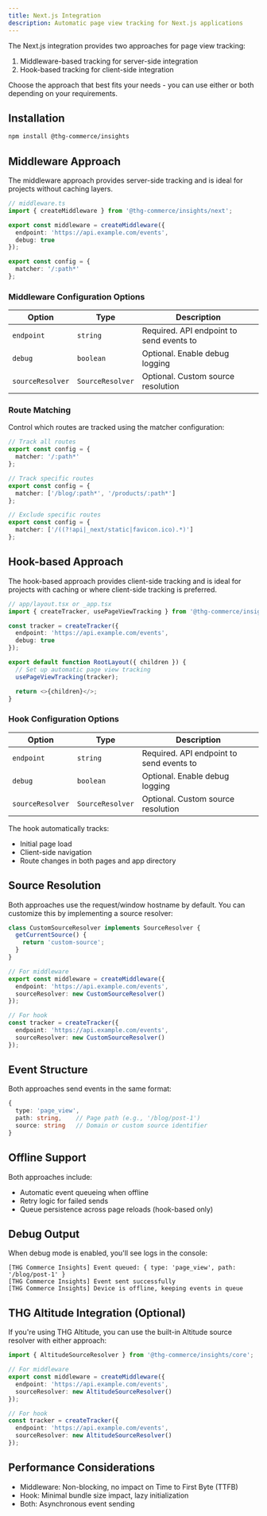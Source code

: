 ```yaml
---
title: Next.js Integration
description: Automatic page view tracking for Next.js applications
---
```


The Next.js integration provides two approaches for page view tracking:
1. Middleware-based tracking for server-side integration
2. Hook-based tracking for client-side integration

Choose the approach that best fits your needs - you can use either or both depending on your requirements.

## Installation

```bash
npm install @thg-commerce/insights
```

## Middleware Approach

The middleware approach provides server-side tracking and is ideal for projects without caching layers.

```typescript
// middleware.ts
import { createMiddleware } from '@thg-commerce/insights/next';

export const middleware = createMiddleware({
  endpoint: 'https://api.example.com/events',
  debug: true
});

export const config = {
  matcher: '/:path*'
};
```

### Middleware Configuration Options

| Option | Type | Description |
|--------|------|-------------|
| `endpoint` | `string` | Required. API endpoint to send events to |
| `debug` | `boolean` | Optional. Enable debug logging |
| `sourceResolver` | `SourceResolver` | Optional. Custom source resolution |

### Route Matching

Control which routes are tracked using the matcher configuration:

```typescript
// Track all routes
export const config = {
  matcher: '/:path*'
};

// Track specific routes
export const config = {
  matcher: ['/blog/:path*', '/products/:path*']
};

// Exclude specific routes
export const config = {
  matcher: ['/((?!api|_next/static|favicon.ico).*)']
};
```

## Hook-based Approach

The hook-based approach provides client-side tracking and is ideal for projects with caching or where client-side tracking is preferred.

```typescript
// app/layout.tsx or _app.tsx
import { createTracker, usePageViewTracking } from '@thg-commerce/insights/next';

const tracker = createTracker({
  endpoint: 'https://api.example.com/events',
  debug: true
});

export default function RootLayout({ children }) {
  // Set up automatic page view tracking
  usePageViewTracking(tracker);

  return <>{children}</>;
}
```

### Hook Configuration Options

| Option | Type | Description |
|--------|------|-------------|
| `endpoint` | `string` | Required. API endpoint to send events to |
| `debug` | `boolean` | Optional. Enable debug logging |
| `sourceResolver` | `SourceResolver` | Optional. Custom source resolution |

The hook automatically tracks:
- Initial page load
- Client-side navigation
- Route changes in both pages and app directory

## Source Resolution

Both approaches use the request/window hostname by default. You can customize this by implementing a source resolver:

```typescript
class CustomSourceResolver implements SourceResolver {
  getCurrentSource() {
    return 'custom-source';
  }
}

// For middleware
export const middleware = createMiddleware({
  endpoint: 'https://api.example.com/events',
  sourceResolver: new CustomSourceResolver()
});

// For hook
const tracker = createTracker({
  endpoint: 'https://api.example.com/events',
  sourceResolver: new CustomSourceResolver()
});
```

## Event Structure

Both approaches send events in the same format:

```typescript
{
  type: 'page_view',
  path: string,    // Page path (e.g., '/blog/post-1')
  source: string   // Domain or custom source identifier
}
```

## Offline Support

Both approaches include:
- Automatic event queueing when offline
- Retry logic for failed sends
- Queue persistence across page reloads (hook-based only)

## Debug Output

When debug mode is enabled, you'll see logs in the console:

```
[THG Commerce Insights] Event queued: { type: 'page_view', path: '/blog/post-1' }
[THG Commerce Insights] Event sent successfully
[THG Commerce Insights] Device is offline, keeping events in queue
```

## THG Altitude Integration (Optional)

If you're using THG Altitude, you can use the built-in Altitude source resolver with either approach:

```typescript
import { AltitudeSourceResolver } from '@thg-commerce/insights/core';

// For middleware
export const middleware = createMiddleware({
  endpoint: 'https://api.example.com/events',
  sourceResolver: new AltitudeSourceResolver()
});

// For hook
const tracker = createTracker({
  endpoint: 'https://api.example.com/events',
  sourceResolver: new AltitudeSourceResolver()
});
```

## Performance Considerations

- Middleware: Non-blocking, no impact on Time to First Byte (TTFB)
- Hook: Minimal bundle size impact, lazy initialization
- Both: Asynchronous event sending